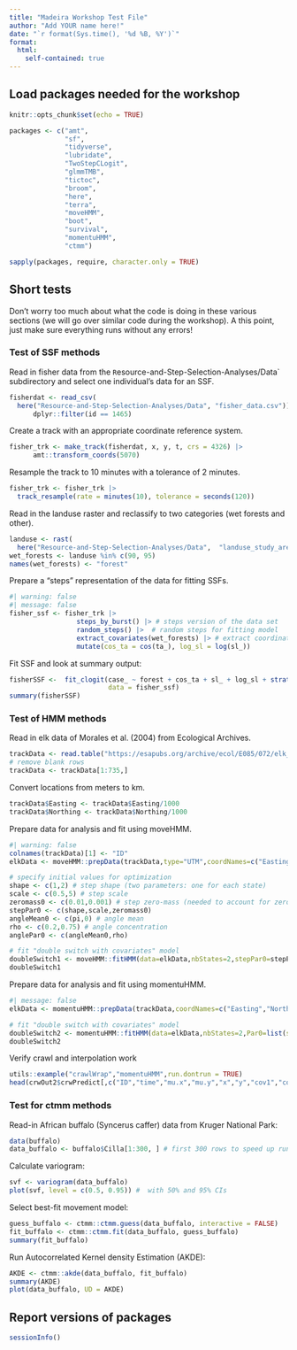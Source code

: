 ```yaml
---
title: "Madeira Workshop Test File"
author: "Add YOUR name here!"
date: "`r format(Sys.time(), '%d %B, %Y')`"
format: 
  html:
    self-contained: true
---
```



## Load packages needed for the workshop

```r
knitr::opts_chunk$set(echo = TRUE)
``` 

```r
packages <- c("amt",
              "sf",
              "tidyverse",
              "lubridate",
              "TwoStepCLogit",
              "glmmTMB",
              "tictoc",
              "broom",
              "here",
              "terra",
              "moveHMM",
              "boot",
              "survival", 
              "momentuHMM",
              "ctmm")

sapply(packages, require, character.only = TRUE)
```
 

## Short tests 

<!--- Insert whatever tests you want here --->

Don't worry too much about what the code is doing in these various sections (we will go over similar code during the workshop). A this point, just make sure everything runs without any errors!


### Test of SSF methods


Read in fisher data from the `R`esource-and-Step-Selection-Analyses/Data` subdirectory and select one individual's data for an SSF.
```r
fisherdat <- read_csv(
  here("Resource-and-Step-Selection-Analyses/Data", "fisher_data.csv")) |>
      dplyr::filter(id == 1465) 
```

Create  a track with an appropriate coordinate reference system.
```r
fisher_trk <- make_track(fisherdat, x, y, t, crs = 4326) |>
      amt::transform_coords(5070)
```

Resample the track to 10 minutes with a tolerance of 2 minutes.
```r
fisher_trk <- fisher_trk |>
  track_resample(rate = minutes(10), tolerance = seconds(120)) 
```
 

Read in the landuse raster and reclassify to two categories (wet forests and other).

```r
landuse <- rast(
  here("Resource-and-Step-Selection-Analyses/Data",  "landuse_study_area.tif"))
wet_forests <- landuse %in% c(90, 95)
names(wet_forests) <- "forest"
```

Prepare a "steps" representation of the data for fitting SSFs.
```r
#| warning: false
#| message: false
fisher_ssf <- fisher_trk |> 
                 steps_by_burst() |> # steps version of the data set
                 random_steps() |>  # random steps for fitting model
                 extract_covariates(wet_forests) |> # extract coordinates
                 mutate(cos_ta = cos(ta_), log_sl = log(sl_))
```

Fit SSF and look at summary output:
```r
fisherSSF <-  fit_clogit(case_ ~ forest + cos_ta + sl_ + log_sl + strata(step_id_),
                         data = fisher_ssf)
summary(fisherSSF)
```

### Test of HMM methods

Read in elk data of Morales et al. (2004) from Ecological Archives.
```r
trackData <- read.table("https://esapubs.org/archive/ecol/E085/072/elk_data.txt",sep="\t",header=TRUE)
# remove blank rows
trackData <- trackData[1:735,]
```

Convert locations from meters to km.
```r
trackData$Easting <- trackData$Easting/1000
trackData$Northing <- trackData$Northing/1000
```

Prepare data for analysis and fit using moveHMM.
```r
#| warning: false
colnames(trackData)[1] <- "ID"
elkData <- moveHMM::prepData(trackData,type="UTM",coordNames=c("Easting","Northing"))

# specify initial values for optimization
shape <- c(1,2) # step shape (two parameters: one for each state)
scale <- c(0.5,5) # step scale
zeromass0 <- c(0.01,0.001) # step zero-mass (needed to account for zero step lengths)
stepPar0 <- c(shape,scale,zeromass0)
angleMean0 <- c(pi,0) # angle mean
rho <- c(0.2,0.75) # angle concentration
anglePar0 <- c(angleMean0,rho)

# fit "double switch with covariates" model
doubleSwitch1 <- moveHMM::fitHMM(data=elkData,nbStates=2,stepPar0=stepPar0,anglePar0=anglePar0,stepDist="gamma",angleDist="vm",stationary=TRUE)
doubleSwitch1
```

Prepare data for analysis and fit using momentuHMM.
```r
#| message: false
elkData <- momentuHMM::prepData(trackData,coordNames=c("Easting","Northing"))

# fit "double switch with covariates" model
doubleSwitch2 <- momentuHMM::fitHMM(data=elkData,nbStates=2,Par0=list(step=stepPar0,angle=anglePar0),dist=list(step="gamma",angle="vm"),estAngleMean=list(angle=TRUE),stationary=TRUE)
doubleSwitch2
```

Verify crawl and interpolation work
```r
utils::example("crawlWrap","momentuHMM",run.dontrun = TRUE)
head(crwOut2$crwPredict[,c("ID","time","mu.x","mu.y","x","y","cov1","cov2")],7)
```


### Test for ctmm methods

Read-in African buffalo (Syncerus caffer) data from Kruger National Park:

```r
data(buffalo)
data_buffalo <- buffalo$Cilla[1:300, ] # first 300 rows to speed up run time
```

Calculate variogram:
```r

svf <- variogram(data_buffalo)
plot(svf, level = c(0.5, 0.95)) #  with 50% and 95% CIs
```

Select best-fit movement model:

```r
guess_buffalo <- ctmm::ctmm.guess(data_buffalo, interactive = FALSE)
fit_buffalo <- ctmm::ctmm.fit(data_buffalo, guess_buffalo)
summary(fit_buffalo)
```

Run Autocorrelated Kernel density Estimation (AKDE):

```r
AKDE <- ctmm::akde(data_buffalo, fit_buffalo)
summary(AKDE)
plot(data_buffalo, UD = AKDE)
```

## Report versions of packages

```r
sessionInfo()
```

